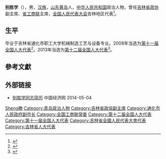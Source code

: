 '''别胜学'''（{{bd|1952年|9月|}}），男，[[汉族|汉族]]，[[山东|山东]][[黄岛区|黄岛]]人，[[中华人民共和国|中华人民共和国]]政治人物，曾任[[吉林省政协|吉林省政协]]副主席、[[吉林省工商业联合会|省工商联]]主席，[[全国人民代表大会|全国人民代表大会]]吉林地区代表<ref>{{cite web|author=新华网|title=第十一届全国人大代表|url=http://news.xinhuanet.com/ziliao/2008-03/03/content_7708230.htm?node=36628|publisher=新华网|accessdate=2014-01-07|archive-date=2014-01-10|archive-url=https://web.archive.org/web/20140110211415/http://news.xinhuanet.com/ziliao/2008-03/03/content_7708230.htm?node=36628|dead-url=no}}</ref>。

== 生平 ==
毕业于吉林省通化市职工大学机械制造工艺与设备专业。2008年当选为[[第十一届全国人大代表|第十一届全国人大代表]]<ref>{{cite news|title=全国人大代表信息-别胜学|url=http://210.82.31.1:8084/delegate/viewDelegate.action?dbid=110494|accessdate=2013-04-05|newspaper=全国人大网|archive-url=https://web.archive.org/web/20140306054112/http://www.npc.gov.cn/delegate/viewDelegate.action?dbid=110494|archive-date=2014-03-06|dead-url=yes}}</ref>。2013年当选为[[第十二届全国人大代表|第十二届全国人大代表]]<ref>{{cite news|title=全国人大代表信息-别胜学|url=http://210.82.31.1:8084/delegate/viewDelegate.action?dbid=120495|accessdate=2013-03-28|newspaper=全国人大网|archive-url=https://web.archive.org/web/20140306053913/http://www.npc.gov.cn/delegate/viewDelegate.action?dbid=120495|archive-date=2014-03-06|dead-url=yes}}</ref>。

== 參考文獻 ==
{{reflist}}

== 外部链接 ==
* [http://district.ce.cn/zt/rwk/sf/jl/rs/201302/27/t20130227_24148771.shtml 别胜学同志简历] {{Wayback|url=http://district.ce.cn/zt/rwk/sf/jl/rs/201302/27/t20130227_24148771.shtml |date=20181004201510 }} 中国经济网 2014-05-04

{{Navboxes
| title  = 别胜学在[[中华全国工商业联合会|中华全国工商业联合会]]的职务
| list1  =
{{中华全国工商业联合会第九届执行委员会}}
{{中华全国工商业联合会第十届执行委员会}}
{{中华全国工商业联合会第十一届执行委员会}}
}}

{{Authority control}}
{{DEFAULTSORT:Bie別}}
[[Category:別姓|Sheng勝]]
[[Category:青岛政治人物|Category:青岛政治人物]]
[[Category:吉林省政協副主席|Category:吉林省政協副主席]]
[[Category:通化市人民政府副市长|Category:通化市人民政府副市长]]
[[Category:全国工商联常委|Category:全国工商联常委]]
[[Category:第十二届全国人大代表|Category:第十二届全国人大代表]]
[[Category:第十一届全国人大代表|Category:第十一届全国人大代表]]
[[Category:吉林省全國人民代表大會代表|Category:吉林省全國人民代表大會代表]]
[[Category:吉林省人大代表|Category:吉林省人大代表]]

{{中国政治人物小作品}}
